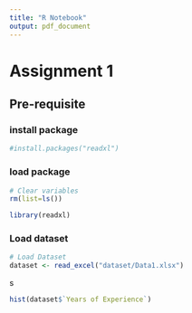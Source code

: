 ```yaml
---
title: "R Notebook"
output: pdf_document
---
```


# Assignment 1

## Pre-requisite
### install package
```r
#install.packages("readxl")
```

### load package
```r
# Clear variables
rm(list=ls())

library(readxl)
```
### Load dataset

```r

# Load Dataset
dataset <- read_excel("dataset/Data1.xlsx")
```
s 


```r
hist(dataset$`Years of Experience`)

```

